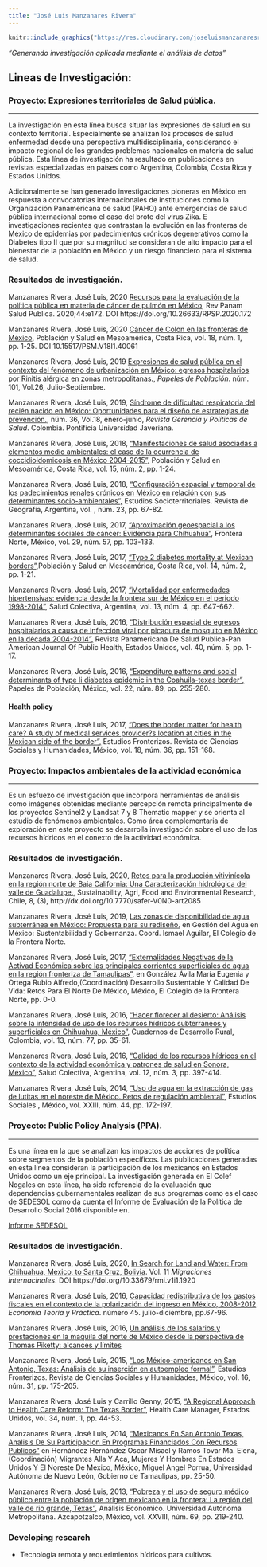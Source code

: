 ```yaml
---
title: "José Luis Manzanares Rivera"
---
```

```r

knitr::include_graphics("https://res.cloudinary.com/joseluismanzanaresrivera/image/upload/v1574706431/20170424_104938_khvun0.jpg")
```



*"Generando investigación aplicada mediante el análisis de datos"* 

## Lineas de Investigación:


### Proyecto: Expresiones territoriales de Salud pública. 
***
La investigación  en esta línea busca situar las expresiones de salud en su contexto territorial.  Especialmente se analizan los procesos de salud enfermedad desde una perspectiva multidisciplinaria, considerando el impacto regional de los grandes problemas nacionales en materia de salud pública. 
Esta línea de investigación ha resultado en publicaciones en revistas especializadas en países como  Argentina, Colombia, Costa Rica y Estados Unidos.

Adicionalmente se han generado investigaciones pioneras en México en respuesta a convocatorias internacionales de instituciones como la Organización Panamericana de salud (PAHO) ante emergencias de  salud pública internacional como el caso del brote del virus Zika. 
E investigaciones recientes que contrastan la evolución en las fronteras de México de epidemias por padecimientos crónicos degenerativos como la Diabetes tipo II que por su magnitud se consideran de alto impacto para el bienestar de la población en México y un riesgo financiero para el sistema de salud.

### Resultados de investigación. 


Manzanares Rivera, José Luis, 2020 [Recursos para la evaluación de la política pública en materia de cáncer de pulmón en México](https://iris.paho.org/handle/10665.2/53153), Rev Panam Salud Publica. 2020;44:e172.  DOI https://doi.org/10.26633/RPSP.2020.172

Manzanares Rivera, José Luis, 2020 [Cáncer de Colon en las fronteras de México](https://revistas.ucr.ac.cr/index.php/psm/article/view/40061), Población y Salud en Mesoamérica, Costa Rica, vol. 18, núm. 1, pp. 1-25.  DOI 10.15517/PSM.V18I1.40061



Manzanares Rivera, José Luis,  2019 [Expresiones de salud pública en el contexto del fenómeno de urbanización en México: egresos hospitalarios por Rinitis alérgica en zonas metropolitanas.](https://rppoblacion.uaemex.mx/article/view/10243), *Papeles de Población*. núm. 101, Vol.26, Julio-Septiembre.


Manzanares Rivera, José Luis,  2019, [Síndrome de dificultad respiratoria del recién nacido en México: Oportunidades para el diseño de estrategias de prevención.](https://revistas.javeriana.edu.co/files-articulos/RGPS/18-36%20(2019-I)/54559086001/), núm. 36, Vol.18, enero-junio, *Revista Gerencia y Políticas de Salud*. Colombia. Pontificia Universidad Javeriana.

 
Manzanares Rivera, José Luis,  2018, ["Manifestaciones de salud asociadas a elementos medio ambientales: el caso de la ocurrencia de coccidioidomicosis en México 2004-2015",](https://revistas.ucr.ac.cr/index.php/psm/article/view/30201)  Población y Salud en Mesoamérica, Costa Rica,  vol. 15, núm. 2, pp. 1-24.

Manzanares Rivera, José Luis,  2018, ["Configuración espacial y temporal de los padecimientos renales crónicos en México en relación con sus determinantes socio-ambientales",](http://docs.wixstatic.com/ugd/59a6db_ae95ca0f66f9482eb723e34b248dda49.pdf)  Estudios Socioterritoriales. Revista de Geografía, Argentina,  vol. , núm. 23, pp. 67-82.

Manzanares Rivera, José Luis, 2017, ["Aproximación geoespacial a los determinantes sociales de cáncer: Evidencia para Chihuahua"](https://drive.google.com/file/d/0B0DFhRNEsQ_vZ3haZVRmOHo4cEk/view),  Frontera Norte, México,  vol. 29, núm. 57, pp. 103-133.

Manzanares Rivera, José Luis,  2017, ["Type 2 diabetes mortality at Mexican borders"](http://dx.doi.org/10.15517/psm.v14i2.27028),Población y Salud en Mesoamérica, Costa Rica,  vol. 14, núm. 2, pp. 1-21. 

Manzanares Rivera, José Luis,  2017, ["Mortalidad por enfermedades hipertensivas: evidencia desde la frontera sur de México en el periodo 1998-2014"](https://www.scielosp.org/article/scol/2017.v13n4/647-662/),  Salud Colectiva, Argentina,  vol. 13, núm. 4, pp. 647-662. 

Manzanares Rivera, José Luis,  2016, ["Distribución espacial de egresos hospitalarios a causa de infección viral por picadura de mosquito en México en la década 2004-2014",](http://iris.paho.org/xmlui/handle/123456789/34346)  Revista Panamericana De Salud Publica-Pan American Journal Of Public Health, Estados Unidos,  vol. 40, núm. 5, pp. 1-17.

Manzanares Rivera, José Luis,  2016, ["Expenditure patterns and social determinants of type Ii diabetes epidemic in the Coahuila-texas border",](https://rppoblacion.uaemex.mx/article/view/8273)  Papeles de Población, México,  vol. 22, núm. 89, pp. 255-280.

#### Health policy 

Manzanares Rivera, José Luis,  2017, ["Does the border matter for health care? A study of medical services provider?s location at cities in the Mexican side of the border",](http://www.scielo.org.mx/pdf/estfro/v18n36/2395-9134-estfro-18-36-00151-es.pdf)  Estudios Fronterizos. Revista de Ciencias Sociales y Humanidades, México,  vol. 18, núm. 36, pp. 151-168.


### Proyecto: Impactos ambientales de la actividad económica
***

Es un esfuezo de investigación que incorpora herramientas de análisis como imágenes obtenidas mediante percepción remota principalmente de los proyectos  Sentinel2 y  Landsat 7 y 8 Thematic mapper y se orienta al estudio de fenómenos ambientales. Como área complementaria de exploración en este proyecto se desarrolla investigación sobre el uso de los recursos hídricos  en el conexto de la actividad económica.

### Resultados de investigación. 


Manzanares Rivera, José Luis,  2020, [Retos para la producción vitivinícola en la región norte de Baja California: Una Caracterización hidrológica del valle de  Guadalupe.](http://safer.uct.cl/index.php/safer/issue/view/165), Sustainability, Agri, Food and Environmental Research, Chile, 8, (3), http://dx.doi.org/10.7770/safer-V0N0-art2085




Manzanares Rivera, José Luis,  2019, [Las zonas de disponibilidad de agua subterránea en México: Propuesta para su rediseño.](https://drive.google.com/file/d/1DRzNLaa1tTTuSMMxS1ER9GCr3igPzQtY/view?usp=sharing) en Gestión del Agua en México: Sustentabilidad y Gobernanza. Coord. Ismael Aguilar,  El Colegio de la Frontera Norte.

Manzanares Rivera, José Luis,  2017, ["Externalidades Negativas de la Activad Económica sobre las principales corrientes superficiales de agua en la región fronteriza de Tamaulipas"](https://libreria.colef.mx/detalle.aspx?id=7587), en González Ávila María Eugenia y Ortega Rubio Alfredo,(Coordinación) Desarrollo Sustentable Y Calidad De Vida: Retos Para El Norte De México, México, El Colegio de la Frontera Norte, pp. 0-0.

Manzanares Rivera, José Luis,  2016, ["Hacer florecer al desierto: Análisis sobre la intensidad de uso de los recursos hídricos subterráneos y superficiales en Chihuahua, México"](http://revistas.javeriana.edu.co/index.php/desarrolloRural/issue/view/967), Cuadernos de Desarrollo Rural, Colombia,  vol. 13, núm. 77, pp. 35-61.

Manzanares Rivera, José Luis,  2016, ["Calidad de los recursos hídricos en el contexto de la actividad económica y patrones de salud en Sonora, México",](http://revistas.unla.edu.ar/saludcolectiva/article/view/811)  Salud Colectiva, Argentina,  vol. 12, núm. 3, pp. 397-414.

Manzanares Rivera, José Luis,  2014, ["Uso de agua en la extracción de gas de lutitas en el noreste de México. Retos de regulación ambiental"](http://www.ciad.mx/archivos/revista-eletronica/RES44/JL_Manzanares.pdf),  Estudios Sociales , México,  vol. XXIII, núm. 44, pp. 172-197.



###  Proyecto: Public Policy Analysis (PPA).
***

Es una línea en la que se analizan los impactos de acciones de política sobre segmentos de la población específicos. Las publicaciones generadas en esta línea consideran la participación de los mexicanos en Estados Unidos como un eje principal. La investigación generada en El Colef Nogales en esta línea, ha sido referencia de la evaluación que dependencias gubernamentales realizan de sus programas como es el caso de SEDESOL como da cuenta el Informe de Evaluación de la Política de Desarrollo Social 2016 disponible en.

[Informe SEDESOL](https://www.gob.mx/cms/uploads/attachment/file/213012/boletin_140_DGAP.pdf)


### Resultados de investigación. 

Manzanares Rivera, José Luis,  2020, [In Search for Land and Water: From Chihuahua, Mexico, to Santa Cruz, Bolivia](https://migracionesinternacionales.colef.mx/index.php/migracionesinternacionales/article/view/1920). Vol. 11 *Migraciones internacinales*. DOI https://doi.org/10.33679/rmi.v1i1.1920



Manzanares Rivera, José Luis,  2016, [Capacidad redistributiva de los gastos fiscales en el contexto de la polarización del ingreso en México, 2008-2012](http://economiatyp.uam.mx/index.php/ETYP/article/view/55/218). *Economía Teoría y Práctica*. número 45.
julio-diciembre, pp.67-96.

Manzanares Rivera, José Luis, 2016, [Un análisis de los salarios y prestaciones en la maquila del norte de México desde la perspectiva de Thomas Piketty: alcances y límites](http://www.redalyc.org/pdf/654/65456116004.pdf)


Manzanares Rivera, José Luis,  2015, ["Los México-americanos en San Antonio, Texas: Análisis de su inserción en autoempleo formal"](http://www.scielo.org.mx/scielo.php?pid=S0187-69612015000100008&script=sci_abstract),  Estudios Fronterizos. Revista de Ciencias Sociales y Humanidades, México,  vol. 16, núm. 31, pp. 175-205.

Manzanares Rivera, José Luis y Carrillo  Genny, 2015, ["A Regional Approach to Health Care Reform: The Texas Border"](http://journals.lww.com/healthcaremanagerjournal/Abstract/2015/01000/A_Regional_Approach_to_Health_Care_Reform__The.7.aspx),  Health Care Manager, Estados Unidos,  vol. 34, núm. 1, pp. 44-53.

Manzanares Rivera, José Luis,  2014, ["Mexicanos En San Antonio Texas,  Analisis De Su Participacion En Programas Financiados Con Recursos Publicos"](https://www.gandhi.com.mx/migrantes-alla-y-aca-mujeres-y-hombres-en-estados-unidos-y-el-noreste-de-mexico) en Hernández Hernández Oscar Misael y Ramos Tovar Ma. Elena,(Coordinación) Migrantes Alla Y Aca, Mujeres Y Hombres En Estados Unidos Y El Noreste De Mexico, México, Miguel Angel Porrua, Universidad Autónoma de Nuevo León, Gobierno de Tamaulipas, pp. 25-50.

Manzanares Rivera, José Luis,  2013, ["Pobreza y el uso de seguro médico público entre la población de origen mexicano en la frontera: La región del valle de rio grande, Texas",](http://www.redalyc.org/articulo.oa?id=41331033011)  Análisis Económico. Universidad Autónoma Metropolitana. Azcapotzalco, México,  vol. XXVIII, núm. 69, pp. 219-240.



### Developing research

+ Tecnología remota y requerimientos hídricos para cultivos.
